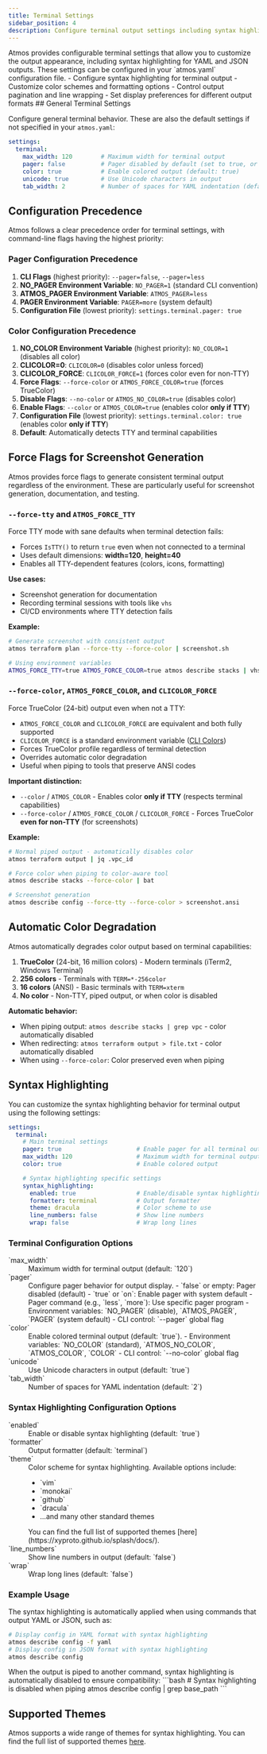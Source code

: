 ```yaml
---
title: Terminal Settings
sidebar_position: 4
description: Configure terminal output settings including syntax highlighting
---
```



<Intro>
Atmos provides configurable terminal settings that allow you to customize the output appearance, including syntax highlighting for YAML and JSON outputs. These settings can be configured in your `atmos.yaml` configuration file.
</Intro>

<KeyPoints>
- Configure syntax highlighting for terminal output
- Customize color schemes and formatting options
- Control output pagination and line wrapping
- Set display preferences for different output formats
</KeyPoints>
## General Terminal Settings

Configure general terminal behavior. These are also the default settings if not specified in your `atmos.yaml`:

```yaml
settings:
  terminal:
    max_width: 120        # Maximum width for terminal output
    pager: false          # Pager disabled by default (set to true, or pager name like 'less' to enable)
    color: true           # Enable colored output (default: true)
    unicode: true         # Use Unicode characters in output
    tab_width: 2          # Number of spaces for YAML indentation (default: 2)
```

## Configuration Precedence

Atmos follows a clear precedence order for terminal settings, with command-line flags having the highest priority:

### Pager Configuration Precedence
1. **CLI Flags** (highest priority): `--pager=false`, `--pager=less`
2. **NO_PAGER Environment Variable**: `NO_PAGER=1` (standard CLI convention)
3. **ATMOS_PAGER Environment Variable**: `ATMOS_PAGER=less`
4. **PAGER Environment Variable**: `PAGER=more` (system default)
5. **Configuration File** (lowest priority): `settings.terminal.pager: true`

### Color Configuration Precedence
1. **NO_COLOR Environment Variable** (highest priority): `NO_COLOR=1` (disables all color)
2. **CLICOLOR=0**: `CLICOLOR=0` (disables color unless forced)
3. **CLICOLOR_FORCE**: `CLICOLOR_FORCE=1` (forces color even for non-TTY)
4. **Force Flags**: `--force-color` or `ATMOS_FORCE_COLOR=true` (forces TrueColor)
5. **Disable Flags**: `--no-color` or `ATMOS_NO_COLOR=true` (disables color)
6. **Enable Flags**: `--color` or `ATMOS_COLOR=true` (enables color **only if TTY**)
7. **Configuration File** (lowest priority): `settings.terminal.color: true` (enables color **only if TTY**)
8. **Default**: Automatically detects TTY and terminal capabilities

## Force Flags for Screenshot Generation

Atmos provides force flags to generate consistent terminal output regardless of the environment. These are particularly useful for screenshot generation, documentation, and testing.

### `--force-tty` and `ATMOS_FORCE_TTY`

Force TTY mode with sane defaults when terminal detection fails:
- Forces `IsTTY()` to return `true` even when not connected to a terminal
- Uses default dimensions: **width=120**, **height=40**
- Enables all TTY-dependent features (colors, icons, formatting)

**Use cases:**
- Screenshot generation for documentation
- Recording terminal sessions with tools like `vhs`
- CI/CD environments where TTY detection fails

**Example:**
```bash
# Generate screenshot with consistent output
atmos terraform plan --force-tty --force-color | screenshot.sh

# Using environment variables
ATMOS_FORCE_TTY=true ATMOS_FORCE_COLOR=true atmos describe stacks | vhs record.tape
```

### `--force-color`, `ATMOS_FORCE_COLOR`, and `CLICOLOR_FORCE`

Force TrueColor (24-bit) output even when not a TTY:
- `ATMOS_FORCE_COLOR` and `CLICOLOR_FORCE` are equivalent and both fully supported
- `CLICOLOR_FORCE` is a standard environment variable ([CLI Colors](https://bixense.com/clicolors/))
- Forces TrueColor profile regardless of terminal detection
- Overrides automatic color degradation
- Useful when piping to tools that preserve ANSI codes

**Important distinction:**
- `--color` / `ATMOS_COLOR` - Enables color **only if TTY** (respects terminal capabilities)
- `--force-color` / `ATMOS_FORCE_COLOR` / `CLICOLOR_FORCE` - Forces TrueColor **even for non-TTY** (for screenshots)

**Example:**
```bash
# Normal piped output - automatically disables color
atmos terraform output | jq .vpc_id

# Force color when piping to color-aware tool
atmos describe stacks --force-color | bat

# Screenshot generation
atmos describe config --force-tty --force-color > screenshot.ansi
```

## Automatic Color Degradation

Atmos automatically degrades color output based on terminal capabilities:

1. **TrueColor** (24-bit, 16 million colors) - Modern terminals (iTerm2, Windows Terminal)
2. **256 colors** - Terminals with `TERM=*-256color`
3. **16 colors** (ANSI) - Basic terminals with `TERM=xterm`
4. **No color** - Non-TTY, piped output, or when color is disabled

**Automatic behavior:**
- When piping output: `atmos describe stacks | grep vpc` - color automatically disabled
- When redirecting: `atmos terraform output > file.txt` - color automatically disabled
- When using `--force-color`: Color preserved even when piping

## Syntax Highlighting

You can customize the syntax highlighting behavior for terminal output using the following settings:

```yaml
settings:
  terminal:
    # Main terminal settings
    pager: true                     # Enable pager for all terminal output
    max_width: 120                  # Maximum width for terminal output
    color: true                     # Enable colored output

    # Syntax highlighting specific settings
    syntax_highlighting:
      enabled: true                 # Enable/disable syntax highlighting
      formatter: terminal           # Output formatter
      theme: dracula                # Color scheme to use
      line_numbers: false           # Show line numbers
      wrap: false                   # Wrap long lines
```

### Terminal Configuration Options

<dl>
  <dt>`max_width`</dt>
  <dd>Maximum width for terminal output (default: `120`)</dd>

  <dt>`pager`</dt>
  <dd>
    Configure pager behavior for output display.
    - `false` or empty: Pager disabled (default)
    - `true` or `on`: Enable pager with system default
    - Pager command (e.g., `less`, `more`): Use specific pager program
    - Environment variables: `NO_PAGER` (disable), `ATMOS_PAGER`, `PAGER` (system default)
    - CLI control: `--pager` global flag
  </dd>

  <dt>`color`</dt>
  <dd>
    Enable colored terminal output (default: `true`).
    - Environment variables: `NO_COLOR` (standard), `ATMOS_NO_COLOR`, `ATMOS_COLOR`, `COLOR`
    - CLI control: `--no-color` global flag
  </dd>

  <dt>`unicode`</dt>
  <dd>Use Unicode characters in output (default: `true`)</dd>

  <dt>`tab_width`</dt>
  <dd>Number of spaces for YAML indentation (default: `2`)</dd>
</dl>

### Syntax Highlighting Configuration Options

<dl>
  <dt>`enabled`</dt>
  <dd>Enable or disable syntax highlighting (default: `true`)</dd>

  <dt>`formatter`</dt>
  <dd>Output formatter (default: `terminal`)</dd>

  <dt>`theme`</dt>
  <dd>
    Color scheme for syntax highlighting. Available options include:
    <ul>
      <li>`vim`</li>
      <li>`monokai`</li>
      <li>`github`</li>
      <li>`dracula`</li>
      <li>...and many other standard themes</li>
    </ul>
    You can find the full list of supported themes [here](https://xyproto.github.io/splash/docs/).
  </dd>

  <dt>`line_numbers`</dt>
  <dd>Show line numbers in output (default: `false`)</dd>

  <dt>`wrap`</dt>
  <dd>Wrap long lines (default: `false`)</dd>
</dl>

### Example Usage

The syntax highlighting is automatically applied when using commands that output YAML or JSON, such as:

```bash
# Display config in YAML format with syntax highlighting
atmos describe config -f yaml
# Display config in JSON format with syntax highlighting
atmos describe config
```

<Note>
When the output is piped to another command, syntax highlighting is automatically disabled to ensure compatibility:
```bash
# Syntax highlighting is disabled when piping
atmos describe config | grep base_path
```
</Note>

## Supported Themes

Atmos supports a wide range of themes for syntax highlighting. You can find the full list of supported themes [here](https://xyproto.github.io/splash/docs/).
